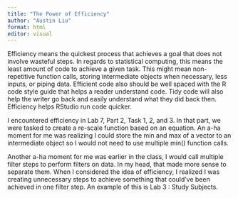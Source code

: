 ```yaml
---
title: "The Power of Efficiency"
author: "Austin Liu"
format: html
editor: visual
---
```


Efficiency means the quickest process that achieves a goal that does not involve wasteful steps. In regards to statistical computing, this means the least amount of code to achieve a given task. This might mean non-repetitive function calls, storing intermediate objects when necessary, less inputs, or piping data. Efficient code also should be well spaced with the R code style guide that helps a reader understand code. Tidy code will also help the writer go back and easily understand what they did back then. Efficiency helps RStudio run code quicker.

I encountered efficiency in Lab 7, Part 2, Task 1, 2, and 3. In that part, we were tasked to create a re-scale function based on an equation. An a-ha moment for me was realizing I could store the min and max of a vector to an intermediate object so I would not need to use multiple min() function calls.

Another a-ha moment for me was earlier in the class, I would call multiple filter steps to perform filters on data. In my head, that made more sense to separate them. When I considered the idea of efficiency, I realized I was creating unnecessary steps to achieve something that could've been achieved in one filter step. An example of this is Lab 3 : Study Subjects.

